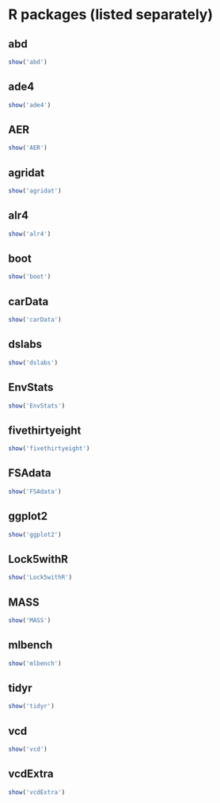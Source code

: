 # R packages (listed separately)

<!-- Generated by index.Rmd, do not edit. -->

## **abd**
```r
show('abd')
```

## **ade4**
```r
show('ade4')
```

## **AER**
```r
show('AER')
```

## **agridat**
```r
show('agridat')
```

## **alr4**
```r
show('alr4')
```

## **boot**
```r
show('boot')
```

## **carData**
```r
show('carData')
```

## **dslabs**
```r
show('dslabs')
```

## **EnvStats**
```r
show('EnvStats')
```

## **fivethirtyeight**
```r
show('fivethirtyeight')
```

## **FSAdata**
```r
show('FSAdata')
```

## **ggplot2**
```r
show('ggplot2')
```

## **Lock5withR**
```r
show('Lock5withR')
```

## **MASS**
```r
show('MASS')
```

## **mlbench**
```r
show('mlbench')
```

## **tidyr**
```r
show('tidyr')
```

## **vcd**
```r
show('vcd')
```

## **vcdExtra**
```r
show('vcdExtra')
```

